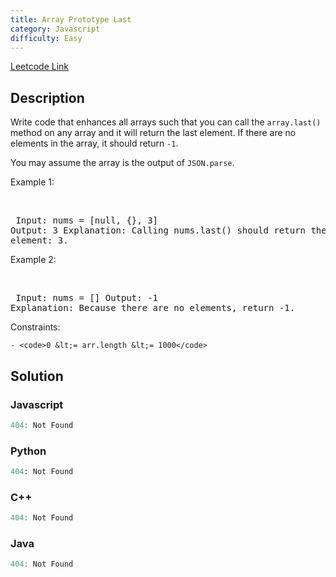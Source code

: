 ```yaml
---
title: Array Prototype Last
category: Javascript
difficulty: Easy
---
```


<Callout>

[Leetcode Link](https://leetcode.com/problems/array-prototype-last)

</Callout>

## Description
Write code that enhances all arrays such that you can call the <code>array.last()</code> method on any array and it will return the last element. If there are no elements in the array, it should return <code>-1</code>.

You may assume the array is the output of <code>JSON.parse</code>.

 
Example 1:

<br /><pre className="overflow-x-auto">
Input: nums = [null, {}, 3]
Output: 3
Explanation: Calling nums.last() should return the last element: 3.
</pre>

Example 2:

<br /><pre className="overflow-x-auto">
Input: nums = []
Output: -1
Explanation: Because there are no elements, return -1.
</pre>

 
Constraints:


	- <code>0 &lt;= arr.length &lt;= 1000</code>



## Solution

### Javascript
```javascript
404: Not Found
```
### Python
```python
404: Not Found
```
### C++
```cpp
404: Not Found
```
### Java
```java
404: Not Found
```


